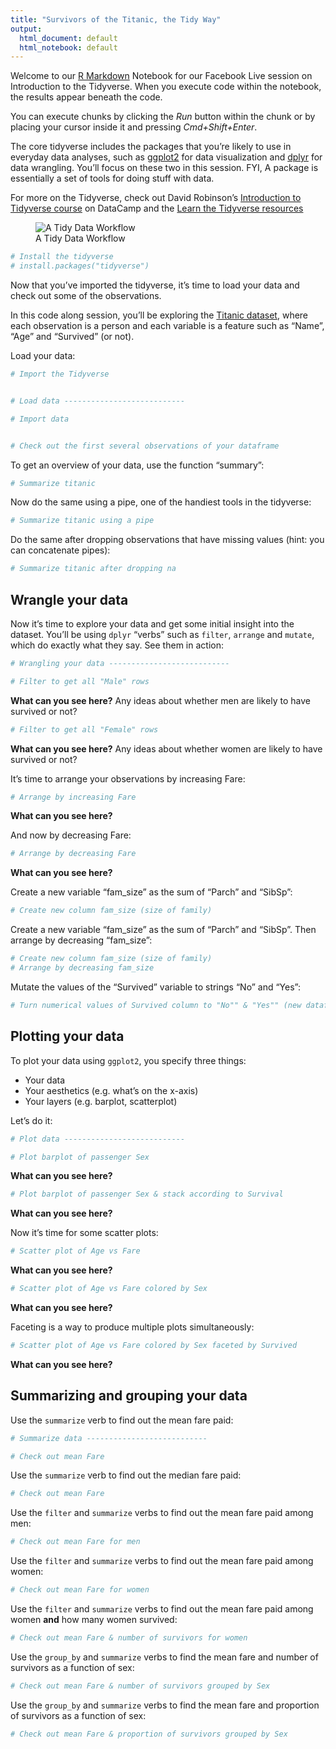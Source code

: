 ```yaml
---
title: "Survivors of the Titanic, the Tidy Way"
output:
  html_document: default
  html_notebook: default
---
```


Welcome to our [R Markdown](http://rmarkdown.rstudio.com) Notebook for our Facebook Live session on Introduction to the Tidyverse. When you execute code within the notebook, the results appear beneath the code. 

You can execute chunks by clicking the *Run* button within the chunk or by placing your cursor inside it and pressing *Cmd+Shift+Enter*. 

The core tidyverse includes the packages that you're likely to use in everyday data analyses, such as [ggplot2](http://ggplot2.tidyverse.org/) for data visualization and [dplyr](http://dplyr.tidyverse.org/) for data wrangling. You'll focus on these two in this session. FYI, A package is essentially a set of tools for doing stuff with data. 

For more on the Tidyverse, check out David Robinson's [Introduction to Tidyverse course](https://www.datacamp.com/courses/introduction-to-the-tidyverse) on DataCamp and the [Learn the Tidyverse resources](https://www.tidyverse.org/learn/)

![A Tidy Data Workflow](img/tidyverse2.png)


```r
# Install the tidyverse
# install.packages("tidyverse")
```

Now that you've imported the tidyverse, it's time to load your data and check out some of the observations.

In this code along session, you'll be exploring the [Titanic dataset](https://www.kaggle.com/c/titanic), where each observation is a person and each variable is a feature such as "Name", "Age" and "Survived" (or not).

Load your data:

```r
# Import the Tidyverse


# Load data ---------------------------

# Import data


# Check out the first several observations of your dataframe


```

To get an overview of your data, use the function "summary":


```r
# Summarize titanic


```

Now do the same using a pipe, one of the handiest tools in the tidyverse:

```r
# Summarize titanic using a pipe


```

Do the same after dropping observations that have missing values (hint: you can concatenate pipes):

```r
# Summarize titanic after dropping na


```

## Wrangle your data

Now it's time to explore your data and get some initial insight into the dataset. You'll be using `dplyr` "verbs" such as `filter`, `arrange` and `mutate`, which do exactly what they say. See them in action:

```r
# Wrangling your data ---------------------------

# Filter to get all "Male" rows


```

**What can you see here?** Any ideas about whether men are likely to have survived or not?

```r
# Filter to get all "Female" rows


```

**What can you see here?** Any ideas about whether women are likely to have survived or not?

It's time to arrange your observations by increasing Fare:

```r
# Arrange by increasing Fare


```

**What can you see here?** 

And now by decreasing Fare:

```r
# Arrange by decreasing Fare


```

**What can you see here?** 

Create a new variable "fam_size" as the sum of "Parch" and "SibSp":

```r
# Create new column fam_size (size of family)


```

Create a new variable "fam_size" as the sum of "Parch" and "SibSp". Then arrange by decreasing "fam_size":

```r
# Create new column fam_size (size of family)
# Arrange by decreasing fam_size


```

Mutate the values of the "Survived" variable to strings "No" and "Yes":

```r
# Turn numerical values of Survived column to "No"" & "Yes"" (new dataframe)


```

## Plotting your data

To plot your data using `ggplot2`, you specify three things:

* Your data
* Your aesthetics (e.g. what's on the x-axis)
* Your layers (e.g. barplot, scatterplot)

Let's do it:

```r
# Plot data ---------------------------

# Plot barplot of passenger Sex

```

**What can you see here?** 

```r
# Plot barplot of passenger Sex & stack according to Survival


```

**What can you see here?** 

Now it's time for some scatter plots:

```r
# Scatter plot of Age vs Fare


```

**What can you see here?** 

```r
# Scatter plot of Age vs Fare colored by Sex


```

**What can you see here?** 

Faceting is a way to produce multiple plots simultaneously:

```r
# Scatter plot of Age vs Fare colored by Sex faceted by Survived


```

**What can you see here?** 

## Summarizing and grouping your data

Use the `summarize` verb to find out the mean fare paid:

```r
# Summarize data ---------------------------

# Check out mean Fare


```

Use the `summarize` verb to find out the median fare paid:

```r
# Check out mean Fare


```

Use the `filter` and `summarize` verbs to find out the mean fare paid among men:

```r
# Check out mean Fare for men


```

Use the `filter` and `summarize` verbs to find out the mean fare paid among women:

```r
# Check out mean Fare for women


```

Use the `filter` and `summarize` verbs to find out the mean fare paid among women **and** how many women survived:

```r
# Check out mean Fare & number of survivors for women


```

Use the `group_by` and `summarize` verbs to find the mean fare and number of survivors as a function of sex:

```r
# Check out mean Fare & number of survivors grouped by Sex


```

Use the `group_by` and `summarize` verbs to find the mean fare and proportion of survivors as a function of sex:


```r
# Check out mean Fare & proportion of survivors grouped by Sex


```



